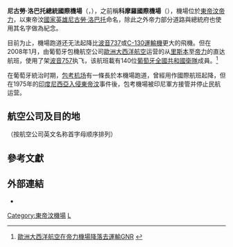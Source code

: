 {{Infobox Airport 
| airport_name = 尼古勞·洛巴托總統國際機場
| nativename   = {{lang|pt|Aeroporto Internacional Presidente Nicolau Lobato}}
| photo        = Airport Pres Lobato.jpg
| IATA         = DIL
| ICAO         = WPDL
| type         = 公用
| run by       =  [[東帝汶民航處|東帝汶民航處]]
| location     = [[東帝汶|東帝汶]][[帝力|帝力]]
| elevation    = 8米，25英呎
| coordinates  = {{Coord|08|32|47.59|S|125|31|28.99|E|type:airport|display=inline,title}}
| runway1_heading  = 08/26
| runway1_feet     = 6,065
| runway1_meter    = 1,849
| runway1_surface  = 柏油

}}

'''尼古勞·洛巴托總統國際機場'''（{{lang-pt|Aeroporto Internacional Presidente Nicolau Lobato}}，{{airport codes|DIL|WPDL}}），之前稱'''科摩羅國際機場'''（{{lang-en|Comoro International Airport}}），機場位於[[東帝汶|東帝汶]][[帝力|帝力]]，以東帝汶[[國家英雄|國家英雄]][[尼古勞·多斯·雷斯·洛巴托|尼古勞·洛巴托]]命名，除此之外帝力部分道路與總統府也使用其名字做為紀念。

目前为止，機場跑道还无法起降比[[波音737|波音737]]或[[C-130運輸機|C-130運輸機]]更大的飛機。但在2008年1月，由葡萄牙包機航空公司[[歐洲大西洋航空|歐洲大西洋航空]]运营的从[[里斯本|里斯本]]至[[帝力|帝力]]的直达航班，使用了架[[波音757|波音757]]执飞，该航班載有140位[[葡萄牙全國共和國衛隊|葡萄牙全國共和國衛隊]]成員。<ref>[http://www.euroatlantic.pt/downloads/en_29_01_2008.pdf 歐洲大西洋航空在帝力機場降落去運輸GNR] {{webarchive|url=https://web.archive.org/web/20120320171502/http://www.euroatlantic.pt/downloads/en_29_01_2008.pdf |date=2012-03-20 }}</ref> 

在葡萄牙統治时期，[[包考機場|包考机场]]有一條長於本機場跑道，曾經用作國際航班起降，但在1975年的[[印度尼西亞入侵東帝汶|印度尼西亞入侵東帝汶]]事件後，包考機場被印尼軍方接管并停止民航运营。

== 航空公司及目的地 ==
（按航空公司英文名称首字母顺序排列）
{{Airport-dest-list
|{{flagicon|AUS}} [[澳洲航空|澳洲航空]]（QF）| [[達爾文國際機場|達爾文]]
|{{flagicon|AUS}} {{tsl|en|Airnorth||北方航空}}（TL）| 達爾文 
|{{flagicon|東帝汶}} {{tsl|en|Air Timor||帝汶航空}}（MI）<br>（由[[勝安航空|勝安航空]]營運） | 新加坡
|{{flagicon|IDN}} [[加魯達印度尼西亞航空|加魯達印度尼西亞航空]]（GA）<br> 〔[[天合聯盟|天合聯盟]]〕| 峇里島<ref>{{cite web|last1=Post|first1=The Jakarta|title=Garuda Soon To Fly Bali-Timor Leste Route|url=http://www.thejakartapost.com/news/2014/08/30/garuda-soon-fly-bali-timor-leste-route.html|website=http://www.thejakartapost.com/|publisher=The Jakarta Post|accessdate=2014-09-13|archive-date=2014-09-05|archive-url=https://web.archive.org/web/20140905000755/http://www.thejakartapost.com/news/2014/08/30/garuda-soon-fly-bali-timor-leste-route.html|dead-url=no}}</ref>
|{{flagicon|IDN}} [[三佛齊航空|三佛齊航空]]（SJ）| 峇里島
|{{flagicon|東帝汶}} [[東帝汶航空|東帝汶航空]]（BF）| 達爾文
|{{flagicon|IDN}} [[連城航空|連城航空]]  (QG)  | 峇里島}}

==參考文獻==

<references/>

== 外部連結 ==
* {{WAD|WPDL}}

[[Category:東帝汶機場|Category:東帝汶機場]]
[[Category:冠以人名的亞洲機場|L]]